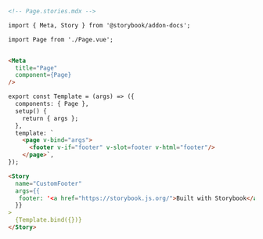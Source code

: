 ```md
<!-- Page.stories.mdx -->

import { Meta, Story } from '@storybook/addon-docs';

import Page from './Page.vue';


<Meta
  title="Page"
  component={Page}
/>

export const Template = (args) => ({
  components: { Page },
  setup() {
    return { args };
  },
  template: `
    <page v-bind="args">
      <footer v-if="footer" v-slot=footer v-html="footer"/>
    </page>`,
});

<Story
  name="CustomFooter"
  args={{
   footer: '<a href="https://storybook.js.org/">Built with Storybook</a>',
  }}
>
  {Template.bind({})}
</Story>
```